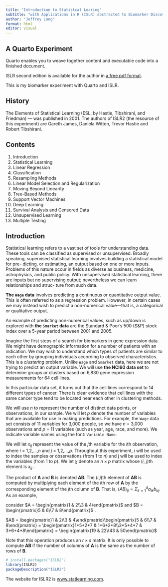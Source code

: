 ```yaml
---
title: "Introduction to Statistcal Learing"
subtitle: "with Applications in R (ISLR) abstracted to Biomarker Discovery and Prediction"
author: "Jeffrey Long"
format: html
editor: visual
---
```


## A Quarto Experiment

Quarto enables you to weave together content and executable code into a finished document.

ISLR second edition is available for the author in [a free pdf format](https://hastie.su.domains/ISLR2/ISLRv2_website.pdf).

This is my biomarker experiment with Quarto and ISLR.

## History

The Elements of Statistical Learning (ESL, by Hastie, Tibshirani, and Friedman) --- was published in 2001. The authors of ISLR2 (the resource of this experiment) are Gareth James, Daniela Witten, Trevor Hastie and Robert Tibshirani.

## Contents

1.  Introduction
2.  Statistical Learning
3.  Linear Regression
4.  Classification
5.  Resampling Methods
6.  Linear Model Selection and Regularization
7.  Moving Beyond Linearity
8.  Tree-Based Methods
9.  Support Vector Machines
10. Deep Learning
11. Survival Analysis and Censored Data
12. Unsupervised Learning
13. Multiple Testing

## Introduction

Statistical learning refers to a vast set of tools for understanding data. These tools can be classified as supervised or unsupervised. Broadly speaking, supervised statistical learning involves building a statistical model for pre- dicting, or estimating, an output based on one or more inputs. Problems of this nature occur in fields as diverse as business, medicine, astrophysics, and public policy. With unsupervised statistical learning, there are inputs but no supervising output; nevertheless we can learn relationships and struc- ture from such data.

**The `Wage` data** involves predicting a continuous or quantitative output value.
This is often referred to as a regression problem. However, in certain cases
we may instead wish to predict a non-numerical value---that is, a categorical
or qualitative output.

An example of predicting non-numerical values, such as up/down is explored with **the `Smarket` data** are the Standard & Poor's 500 (S&P) stock index over a 5-year period between 2001 and 2005.

Imagine the first steps of a search for biomarkers in gene expression data. We might have demographic information for a number of patients with an indication. We may wish to understand which types of patients are similar to each other by grouping individuals according to observed characteristics. This is a *clustering* problem. Unlike `Wage` and `Smarket` data, here we are not trying to predict an output variable. We will use **the NCI60 data set** to determine groups or clusters based on 6,830 gene expression measurements for 64 cell lines.

In this particular data set, it turns out that the cell lines correspond to 14 different types of cancer. There is clear evidence that cell lines with the same cancer type tend to be located near each other in clustering methods.

We will use *n* to represent the number of distinct data points, or observations, in our sample. We will let *p* denote the number of variables that are available for use in making predictions. For example, the `Wage` data set consists of 11 variables for 3,000 people, so we have *n* = 3,000 observations and *p* = 11 variables (such as year, age, race, and more). We indicate variable names using the font: `Variable Name`.

We will let $x_{ij}$ represent the value of the *j*th variable for the *i*th observation, where *i* = 1,2,...,*n* and *j* = 1,2,...,*p*. Throughout this experiment, *i* will be used to index the samples or observations (from 1 to *n*) and j will be used to index the variables (from 1 to *p*). We let $\chi$ denote an $n × p$ matrix whose (*i*, *j*)th element is $x_{ij}$ .

The product of **A** and **B** is denoted **AB**. The (*i*,*j*)th element of **AB** is computed by multiplying each element of the *i*th row of **A** by the corresponding element of the *j*th column of **B**. That is, $(AB)_{ij} = \Sigma^d_{k=1} a_{ik}b_{kj}$. As an example,

consider $A = \begin{pmatrix}1 & 2\\3 & 4\end{pmatrix}$ and $B  = \begin{pmatrix}5 & 6\\7 & 8\end{pmatrix}$ .

$AB = \begin{pmatrix}1 & 2\\3 & 4\end{pmatrix}\begin{pmatrix}5 & 6\\7 & 8\end{pmatrix} = \begin{pmatrix}1*5+2*7 & 1*6+2*8\\3*5+4*7 & 3*6+4*8\end{pmatrix} = \begin{pmatrix}19 & 22\\43 & 50\end{pmatrix}$

Note that this operation produces an $r × s$ matrix. It is only possible to compute **AB** if the number of columns of **A** is the same as the number of rows of **B**.

```r
# install.packages("ISLR2")
library(ISLR2)
packageDescription("ISLR2")

```

The website for ISLR2 is [www.statlearning.com](https://www.statlearning.com/).
